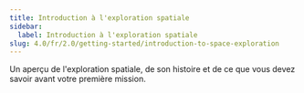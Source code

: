 ```yaml
---
title: Introduction à l'exploration spatiale
sidebar:
  label: Introduction à l'exploration spatiale
slug: 4.0/fr/2.0/getting-started/introduction-to-space-exploration
---
```


Un aperçu de l'exploration spatiale, de son histoire et de ce que vous devez savoir avant votre première mission.
